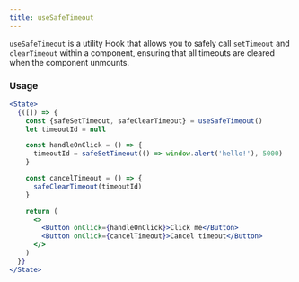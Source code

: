 ```yaml
---
title: useSafeTimeout
---
```


`useSafeTimeout` is a utility Hook that allows you to safely call `setTimeout` and `clearTimeout` within a component, ensuring that all timeouts are cleared when the component unmounts.

### Usage

```jsx live
<State>
  {([]) => {
    const {safeSetTimeout, safeClearTimeout} = useSafeTimeout()
    let timeoutId = null

    const handleOnClick = () => {
      timeoutId = safeSetTimeout(() => window.alert('hello!'), 5000)
    }

    const cancelTimeout = () => {
      safeClearTimeout(timeoutId)
    }

    return (
      <>
        <Button onClick={handleOnClick}>Click me</Button>
        <Button onClick={cancelTimeout}>Cancel timeout</Button>
      </>
    )
  }}
</State>
```
